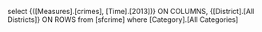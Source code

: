 select {([Measures].[crimes], [Time].[2013])} ON COLUMNS,
  {[District].[All Districts]} ON ROWS
from [sfcrime]
where [Category].[All Categories]
